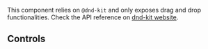 
<Meta of={DragAndDropStories} />

<Title>Drag and drop example</Title>

This component relies on `@dnd-kit` and only exposes drag and drop functionalities. Check the API reference on [dnd-kit website](https://docs.dndkit.com/).

<Primary />

## Controls

<Controls />
